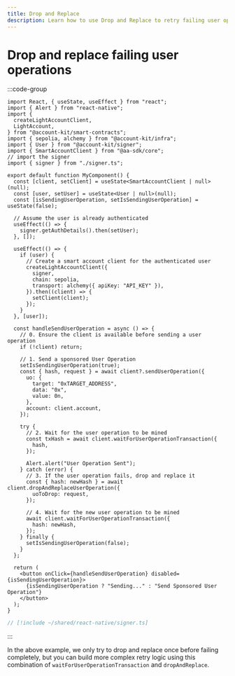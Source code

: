 ```yaml
---
title: Drop and Replace
description: Learn how to use Drop and Replace to retry failing user operations.
---
```



# Drop and replace failing user operations

<Snippet />

:::code-group

```tsx twoslash [retry-user-operations.tsx]
import React, { useState, useEffect } from "react";
import { Alert } from "react-native";
import {
  createLightAccountClient,
  LightAccount,
} from "@account-kit/smart-contracts";
import { sepolia, alchemy } from "@account-kit/infra";
import { User } from "@account-kit/signer";
import { SmartAccountClient } from "@aa-sdk/core";
// import the signer
import { signer } from "./signer.ts";

export default function MyComponent() {
  const [client, setClient] = useState<SmartAccountClient | null>(null);
  const [user, setUser] = useState<User | null>(null);
  const [isSendingUserOperation, setIsSendingUserOperation] = useState(false);

  // Assume the user is already authenticated
  useEffect(() => {
    signer.getAuthDetails().then(setUser);
  }, []);

  useEffect(() => {
    if (user) {
      // Create a smart account client for the authenticated user
      createLightAccountClient({
        signer,
        chain: sepolia,
        transport: alchemy({ apiKey: "API_KEY" }),
      }).then((client) => {
        setClient(client);
      });
    }
  }, [user]);

  const handleSendUserOperation = async () => {
    // 0. Ensure the client is available before sending a user operation
    if (!client) return;

    // 1. Send a sponsored User Operation
    setIsSendingUserOperation(true);
    const { hash, request } = await client?.sendUserOperation({
      uo: {
        target: "0xTARGET_ADDRESS",
        data: "0x",
        value: 0n,
      },
      account: client.account,
    });

    try {
      // 2. Wait for the user operation to be mined
      const txHash = await client.waitForUserOperationTransaction({
        hash,
      });

      Alert.alert("User Operation Sent");
    } catch (error) {
      // 3. If the user operation fails, drop and replace it
      const { hash: newHash } = await client.dropAndReplaceUserOperation({
        uoToDrop: request,
      });

      // 4. Wait for the new user operation to be mined
      await client.waitForUserOperationTransaction({
        hash: newHash,
      });
    } finally {
      setIsSendingUserOperation(false);
    }
  };

  return (
    <button onClick={handleSendUserOperation} disabled={isSendingUserOperation}>
      {isSendingUserOperation ? "Sending..." : "Send Sponsored User Operation"}
    </button>
  );
}
```

```ts twoslash [signer.ts] filename="signer.ts"
// [!include ~/shared/react-native/signer.ts]
```

:::

In the above example, we only try to drop and replace once before failing completely, but you can build more complex retry logic using this combination of `waitForUserOperationTransaction` and `dropAndReplace`.
